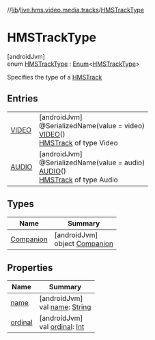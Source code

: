 //[lib](../../../index)/[live.hms.video.media.tracks](../index)/[HMSTrackType](index)

# HMSTrackType

[androidJvm]\
enum [HMSTrackType](index) : [Enum](https://kotlinlang.org/api/latest/jvm/stdlib/kotlin/-enum/index.html)<[HMSTrackType](index)>

Specifies the type of a [HMSTrack](../-h-m-s-track/index)

## Entries

|                           |                                                                                                                                        |
| ------------------------- | -------------------------------------------------------------------------------------------------------------------------------------- |
| [VIDEO](-v-i-d-e-o/index) | [androidJvm]<br />@SerializedName(value = video)<br />[VIDEO](-v-i-d-e-o/index)()<br />[HMSTrack](../-h-m-s-track/index) of type Video |
| [AUDIO](-a-u-d-i-o/index) | [androidJvm]<br />@SerializedName(value = audio)<br />[AUDIO](-a-u-d-i-o/index)()<br />[HMSTrack](../-h-m-s-track/index) of type Audio |

## Types

| Name                          | Summary                                                |
| ----------------------------- | ------------------------------------------------------ |
| [Companion](-companion/index) | [androidJvm]<br />object [Companion](-companion/index) |

## Properties

| Name                                                  | Summary                                                                                                                                                      |
| ----------------------------------------------------- | ------------------------------------------------------------------------------------------------------------------------------------------------------------ |
| [name](index#-1732596766%2FProperties%2F-1973928616)  | [androidJvm]<br />val [name](index#-1732596766%2FProperties%2F-1973928616): [String](https://kotlinlang.org/api/latest/jvm/stdlib/kotlin/-string/index.html) |
| [ordinal](index#601036828%2FProperties%2F-1973928616) | [androidJvm]<br />val [ordinal](index#601036828%2FProperties%2F-1973928616): [Int](https://kotlinlang.org/api/latest/jvm/stdlib/kotlin/-int/index.html)      |
